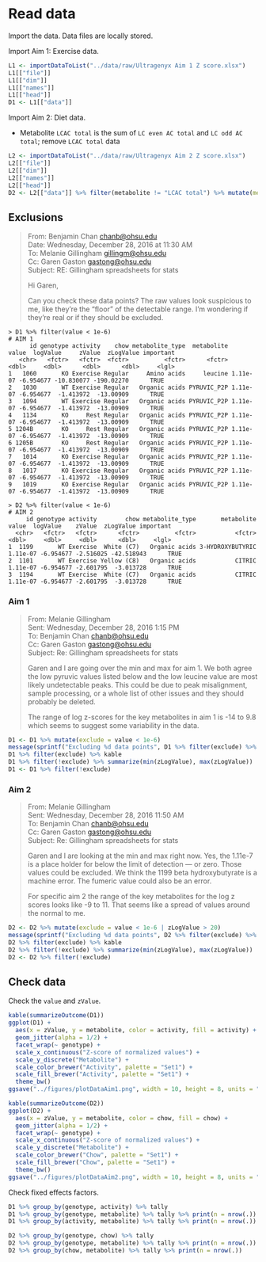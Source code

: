 # Read data

Import the data.
Data files are locally stored.

Import Aim 1: Exercise data.

```r
L1 <- importDataToList("../data/raw/Ultragenyx Aim 1 Z score.xlsx")
L1[["file"]]
L1[["dim"]]
L1[["names"]]
L1[["head"]]
D1 <- L1[["data"]]
```

Import Aim 2: Diet data.

* Metabolite `LCAC total` is the sum of `LC even AC total` and `LC odd AC total`; remove `LCAC total` data

```r
L2 <- importDataToList("../data/raw/Ultragenyx Aim 2 Z score.xlsx")
L2[["file"]]
L2[["dim"]]
L2[["names"]]
L2[["head"]]
D2 <- L2[["data"]] %>% filter(metabolite != "LCAC total") %>% mutate(metabolite = droplevels(metabolite))
```


## Exclusions

> From: Benjamin Chan <chanb@ohsu.edu>  
> Date: Wednesday, December 28, 2016 at 11:30 AM  
> To: Melanie Gillingham <gillingm@ohsu.edu>  
> Cc: Garen Gaston <gastong@ohsu.edu>  
> Subject: RE: Gillingham spreadsheets for stats  
> 
> Hi Garen,
>  
> Can you check these data points? The raw values look suspicious to me, like
> they're the "floor" of the detectable range. I'm wondering if they're real or
> if they should be excluded.
 
```
> D1 %>% filter(value < 1e-6)
# AIM 1
      id genotype activity    chow metabolite_type  metabolite    value  logValue     zValue  zLogValue important
   <chr>   <fctr>   <fctr>  <fctr>          <fctr>      <fctr>    <dbl>     <dbl>      <dbl>      <dbl>     <lgl>
1   1060       KO Exercise Regular     Amino acids     leucine 1.11e-07 -6.954677 -10.830077 -190.02270      TRUE
2   1030       WT Exercise Regular   Organic acids PYRUVIC_P2P 1.11e-07 -6.954677  -1.413972  -13.00909      TRUE
3   1094       WT Exercise Regular   Organic acids PYRUVIC_P2P 1.11e-07 -6.954677  -1.413972  -13.00909      TRUE
4   1134       KO     Rest Regular   Organic acids PYRUVIC_P2P 1.11e-07 -6.954677  -1.413972  -13.00909      TRUE
5 1204B        KO     Rest Regular   Organic acids PYRUVIC_P2P 1.11e-07 -6.954677  -1.413972  -13.00909      TRUE
6 1205B        KO     Rest Regular   Organic acids PYRUVIC_P2P 1.11e-07 -6.954677  -1.413972  -13.00909      TRUE
7   1014       KO Exercise Regular   Organic acids PYRUVIC_P2P 1.11e-07 -6.954677  -1.413972  -13.00909      TRUE
8   1017       KO Exercise Regular   Organic acids PYRUVIC_P2P 1.11e-07 -6.954677  -1.413972  -13.00909      TRUE
9   1019       KO Exercise Regular   Organic acids PYRUVIC_P2P 1.11e-07 -6.954677  -1.413972  -13.00909      TRUE

> D2 %>% filter(value < 1e-6)
# AIM 2
     id genotype activity        chow metabolite_type       metabolite    value  logValue    zValue  zLogValue important
  <chr>   <fctr>   <fctr>      <fctr>          <fctr>           <fctr>    <dbl>     <dbl>     <dbl>      <dbl>     <lgl>
1  1199       WT Exercise  White (C7)   Organic acids 3-HYDROXYBUTYRIC 1.11e-07 -6.954677 -2.516025 -42.518943      TRUE
2  1101       WT Exercise Yellow (C8)   Organic acids           CITRIC 1.11e-07 -6.954677 -2.601795  -3.013728      TRUE
3  1194       WT Exercise  White (C7)   Organic acids           CITRIC 1.11e-07 -6.954677 -2.601795  -3.013728      TRUE
```

### Aim 1

> From: Melanie Gillingham   
> Sent: Wednesday, December 28, 2016 1:15 PM  
> To: Benjamin Chan <chanb@ohsu.edu>  
> Cc: Garen Gaston <gastong@ohsu.edu>  
> Subject: Re: Gillingham spreadsheets for stats  
> 
> Garen and I are going over the min and max for aim 1. We both agree the low
> pyruvic values listed below and the low leucine value are most likely
> undetectable peaks. This could be due to peak misalignment, sample processing,
> or a whole list of other issues and they should probably be deleted.
> 
> The range of log z-scores for the key metabolites in aim 1 is -14 to 9.8 which
> seems to suggest some variability in the data.

```r
D1 <- D1 %>% mutate(exclude = value < 1e-6)
message(sprintf("Excluding %d data points", D1 %>% filter(exclude) %>% tally %>% as.integer))
D1 %>% filter(exclude) %>% kable
D1 %>% filter(!exclude) %>% summarize(min(zLogValue), max(zLogValue))
D1 <- D1 %>% filter(!exclude)
```

### Aim 2

> From: Melanie Gillingham   
> Sent: Wednesday, December 28, 2016 11:50 AM  
> To: Benjamin Chan <chanb@ohsu.edu>  
> Cc: Garen Gaston <gastong@ohsu.edu>  
> Subject: Re: Gillingham spreadsheets for stats  
> 
> Garen and I are looking at the min and max right now. Yes, the 1.11e-7 is a
> place holder for below the limit of detection --- or zero. Those values could be
> excluded. We think the 1199 beta hydroxybutyrate is a machine error. The
> fumeric value could also be an error.
> 
> For specific aim 2 the range of the key metabolites for the log z scores looks
> like -9 to 11. That seems like a spread of values around the normal to me.

```r
D2 <- D2 %>% mutate(exclude = value < 1e-6 | zLogValue > 20)
message(sprintf("Excluding %d data points", D2 %>% filter(exclude) %>% tally %>% as.integer))
D2 %>% filter(exclude) %>% kable
D2 %>% filter(!exclude) %>% summarize(min(zLogValue), max(zLogValue))
D2 <- D2 %>% filter(!exclude)
```


## Check data

Check the `value` and `zValue`.

```r
kable(summarizeOutcome(D1))
ggplot(D1) +
  aes(x = zValue, y = metabolite, color = activity, fill = activity) +
  geom_jitter(alpha = 1/2) +
  facet_wrap(~ genotype) +
  scale_x_continuous("Z-score of normalized values") +
  scale_y_discrete("Metabolite") +
  scale_color_brewer("Activity", palette = "Set1") +
  scale_fill_brewer("Activity", palette = "Set1") +
  theme_bw()
ggsave("../figures/plotDataAim1.png", width = 10, height = 8, units = "in")
```

```r
kable(summarizeOutcome(D2))
ggplot(D2) +
  aes(x = zValue, y = metabolite, color = chow, fill = chow) +
  geom_jitter(alpha = 1/2) +
  facet_wrap(~ genotype) +
  scale_x_continuous("Z-score of normalized values") +
  scale_y_discrete("Metabolite") +
  scale_color_brewer("Chow", palette = "Set1") +
  scale_fill_brewer("Chow", palette = "Set1") +
  theme_bw()
ggsave("../figures/plotDataAim2.png", width = 10, height = 8, units = "in")
```


Check fixed effects factors.

```r
D1 %>% group_by(genotype, activity) %>% tally
D1 %>% group_by(genotype, metabolite) %>% tally %>% print(n = nrow(.))
D1 %>% group_by(activity, metabolite) %>% tally %>% print(n = nrow(.))
```

```r
D2 %>% group_by(genotype, chow) %>% tally
D2 %>% group_by(genotype, metabolite) %>% tally %>% print(n = nrow(.))
D2 %>% group_by(chow, metabolite) %>% tally %>% print(n = nrow(.))
```
